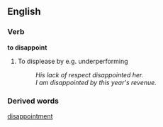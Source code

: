 ==English==
===Verb===
'''to disappoint''' 
#To displease by e.g. underperforming
#:''His lack of respect disappointed her.''
#:''I am disappointed by this year's revenue.''

===Derived words===
[[disappointment]]